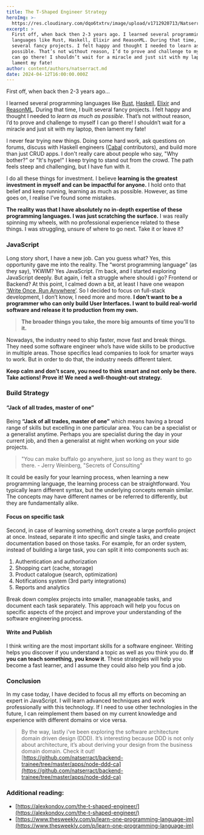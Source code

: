 ```yaml
---
title: The T-Shaped Engineer Strategy
heroImg: >-
  https://res.cloudinary.com/dqo6txtrv/image/upload/v1712920713/Natserract%20Blog/Screen_Shot_2024-04-12_at_19.17.39_nphq3n.png
excerpt: >
  First off, when back then 2-3 years ago. I learned several programming
  languages like Rust, Haskell, Elixir and ReasonML. During that time, I built
  several fancy projects. I felt happy and thought I needed to learn as much as
  possible. That’s not without reason, I’d to prove and challenge to myself I
  can go there! I shouldn’t wait for a miracle and just sit with my laptop, then
  lament my fate!
author: content/authors/natserract.md
date: 2024-04-12T16:00:00.000Z
---
```


First off, when back then 2-3 years ago...

I learned several programming languages like [Rust](https://www.rust-lang.org/), [Haskell](https://www.haskell.org/), [Elixir](https://elixir-lang.org/) and [ReasonML](https://reasonml.github.io/). During that time, I built several fancy projects. I felt happy and thought I needed to *learn as much as possible*. That’s not without reason, I’d to prove and challenge to myself I can go there! I shouldn’t wait for a miracle and just sit with my laptop, then lament my fate!

I never fear trying new things. Doing some hard work, ask questions on forums, discuss with Haskell engineers ([Cabal](https://github.com/haskell/cabal) contributors), and build more than just CRUD apps. I don't really care about people who say, "Why bother?" or "It's hype!" I keep trying to stand out from the crowd. The path feels steep and challenging, but I have fun with it.

I do all these things for investment. I believe **learning is the greatest investment in myself and can be impactful for anyone.** I hold onto that belief and keep running, learning as much as possible. However, as time goes on, I realise I’ve found some mistakes.

**The reality was that I have absolutely no in-depth expertise of these programming languages. I was just scratching the surface.** I was really spinning my wheels, with no professional experience related to these things. I was struggling, unsure of where to go next. Take it or leave it?

### JavaScript

Long story short, I have a new job. Can you guess what? Yes, this opportunity gave me into the reality. The “worst programming language” (as they say), YKWIM? Yes JavaScript. I’m back, and I started exploring JavaScript deeply. But again, i felt a struggle where should i go? Frontend or Backend? At this point, I calmed down a bit, at least I have one weapon [‘Write Once, Run Anywhere’](https://en.wikipedia.org/wiki/Write_once,_run_anywhere). So I decided to focus on full-stack development, I don’t know, I need more and more. **I don’t want to be a programmer who can only build User Interfaces. I want to build real-world software and release it to production from my own.**

> **The broader things you take, the more big amounts of time you’ll to it.**

Nowadays, the industry need to ship faster, move fast and break things. They need some software engineer who’s have wide skills to be productive in multiple areas. Those specifics lead companies to look for smarter ways to work. But in order to do that, the industry needs different talent.

**Keep calm and don’t scare, you need to think smart and not only be there. Take actions! Prove it! We need a well-thought-out strategy.**

### Build Strategy

#### “Jack of all trades, master of one”

Being **“Jack of all trades, master of one”** which means having a broad range of skills but excelling in one particular area. You can be a specialist or a generalist anytime. Perhaps you are specialist during the day in your current job, and then a generalist at night when working on your side projects.

> "You can make buffalo go anywhere, just so long as they want to go there. - Jerry Weinberg, "Secrets of Consulting"

It could be easily for your learning process, when learning a new programming language, the learning process can be straightforward. You typically learn different syntax, but the underlying concepts remain similar. The concepts may have different names or be referred to differently, but they are fundamentally alike.

#### Focus on specific task

Second, in case of learning something, don’t create a large portfolio project at once. Instead, separate it into specific and single tasks, and create documentation based on those tasks. For example, for an order system, instead of building a large task, you can split it into components such as:

1. Authentication and authorization
2. Shopping cart (cache, storage)
3. Product catalogue (search, optimization)
4. Notifications system (3rd party integrations)
5. Reports and analytics

Break down complex projects into smaller, manageable tasks, and document each task separately. This approach will help you focus on specific aspects of the project and improve your understanding of the software engineering process.

#### Write and Publish

I think writing are the most important skills for a software engineer. Writing helps you discover if you understand a topic as well as you think you do. **If you can teach something, you know it**. These strategies will help you become a fast learner, and I assume they could also help you find a job.

### Conclusion

In my case today, I have decided to focus all my efforts on becoming an expert in JavaScript. I will learn advanced techniques and work professionally with this technology. If I need to use other technologies in the future, I can reimplement them based on my current knowledge and experience with different domains or vice versa.

> By the way, lastly i’ve been exploring the software architecture domain driven design (DDD). It’s interesting because DDD is not only about architecture, it’s about deriving your design from the business domain domain. Check it out! [https://github.com/natserract/backend-trainee/tree/master/apps/node-ddd-ca](https://github.com/natserract/backend-trainee/tree/master/apps/node-ddd-ca)

### Additional reading:

* [https://alexkondov.com/the-t-shaped-engineer/](https://alexkondov.com/the-t-shaped-engineer/)
* [https://www.thesweekly.com/p/learn-one-programming-language-im](https://www.thesweekly.com/p/learn-one-programming-language-im)
